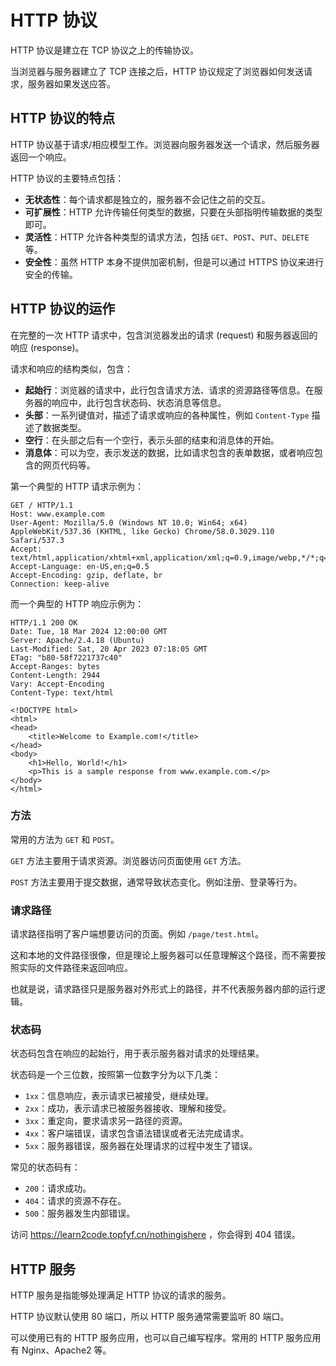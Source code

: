 # HTTP 协议

HTTP 协议是建立在 TCP 协议之上的传输协议。

当浏览器与服务器建立了 TCP 连接之后，HTTP 协议规定了浏览器如何发送请求，服务器如果发送应答。

## HTTP 协议的特点

HTTP 协议基于请求/相应模型工作。浏览器向服务器发送一个请求，然后服务器返回一个响应。

HTTP 协议的主要特点包括：

- **无状态性**：每个请求都是独立的，服务器不会记住之前的交互。
- **可扩展性**：HTTP 允许传输任何类型的数据，只要在头部指明传输数据的类型即可。
- **灵活性**：HTTP 允许各种类型的请求方法，包括 `GET`、`POST`、`PUT`、`DELETE` 等。
- **安全性**：虽然 HTTP 本身不提供加密机制，但是可以通过 HTTPS 协议来进行安全的传输。

## HTTP 协议的运作

在完整的一次 HTTP 请求中，包含浏览器发出的请求 (request) 和服务器返回的响应 (response)。

请求和响应的结构类似，包含：

- **起始行**：浏览器的请求中，此行包含请求方法、请求的资源路径等信息。在服务器的响应中，此行包含状态码、状态消息等信息。
- **头部**：一系列键值对，描述了请求或响应的各种属性，例如 `Content-Type` 描述了数据类型。
- **空行**：在头部之后有一个空行，表示头部的结束和消息体的开始。
- **消息体**：可以为空，表示发送的数据，比如请求包含的表单数据，或者响应包含的网页代码等。

第一个典型的 HTTP 请求示例为：

```http request
GET / HTTP/1.1
Host: www.example.com
User-Agent: Mozilla/5.0 (Windows NT 10.0; Win64; x64) AppleWebKit/537.36 (KHTML, like Gecko) Chrome/58.0.3029.110 Safari/537.3
Accept: text/html,application/xhtml+xml,application/xml;q=0.9,image/webp,*/*;q=0.8
Accept-Language: en-US,en;q=0.5
Accept-Encoding: gzip, deflate, br
Connection: keep-alive

```

而一个典型的 HTTP 响应示例为：

```http request
HTTP/1.1 200 OK
Date: Tue, 18 Mar 2024 12:00:00 GMT
Server: Apache/2.4.18 (Ubuntu)
Last-Modified: Sat, 20 Apr 2023 07:18:05 GMT
ETag: "b80-58f7221737c40"
Accept-Ranges: bytes
Content-Length: 2944
Vary: Accept-Encoding
Content-Type: text/html

<!DOCTYPE html>
<html>
<head>
    <title>Welcome to Example.com!</title>
</head>
<body>
    <h1>Hello, World!</h1>
    <p>This is a sample response from www.example.com.</p>
</body>
</html>
```

### 方法

常用的方法为 `GET` 和 `POST`。

`GET` 方法主要用于请求资源。浏览器访问页面使用 `GET` 方法。

`POST` 方法主要用于提交数据，通常导致状态变化。例如注册、登录等行为。

### 请求路径

请求路径指明了客户端想要访问的页面。例如 `/page/test.html`。

这和本地的文件路径很像，但是理论上服务器可以任意理解这个路径，而不需要按照实际的文件路径来返回响应。

也就是说，请求路径只是服务器对外形式上的路径，并不代表服务器内部的运行逻辑。

### 状态码

状态码包含在响应的起始行，用于表示服务器对请求的处理结果。

状态码是一个三位数，按照第一位数字分为以下几类：

- `1xx`：信息响应，表示请求已被接受，继续处理。
- `2xx`：成功，表示请求已被服务器接收、理解和接受。
- `3xx`：重定向，要求请求另一路径的资源。
- `4xx`：客户端错误，请求包含语法错误或者无法完成请求。
- `5xx`：服务器错误，服务器在处理请求的过程中发生了错误。

常见的状态码有：

- `200`：请求成功。
- `404`：请求的资源不存在。
- `500`：服务器发生内部错误。

访问 https://learn2code.topfyf.cn/nothingishere ，你会得到 404 错误。

## HTTP 服务

HTTP 服务是指能够处理满足 HTTP 协议的请求的服务。

HTTP 协议默认使用 80 端口，所以 HTTP 服务通常需要监听 80 端口。

可以使用已有的 HTTP 服务应用，也可以自己编写程序。常用的 HTTP 服务应用有 Nginx、Apache2 等。
